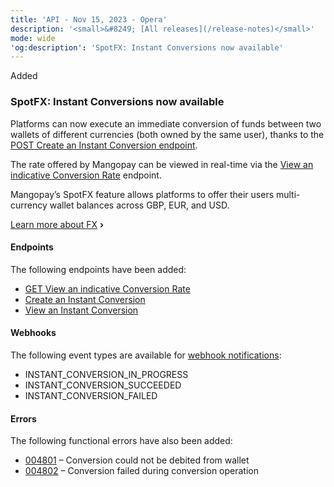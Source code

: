 ```yaml
---
title: 'API - Nov 15, 2023 - Opera'  
description: '<small>&#8249; [All releases](/release-notes)</small>'  
mode: wide  
'og:description': 'SpotFX: Instant Conversions now available'  
---
```

  
  <div class="pill pill-green rn-pill">Added</div> 
  
### SpotFX: Instant Conversions now available  

Platforms can now execute an immediate conversion of funds between two wallets of different currencies (both owned by the same user), thanks to the <a href="/api-reference/conversions/create-instant-conversion">POST Create an Instant Conversion endpoint</a>.   

The rate offered by Mangopay can be viewed in real-time via the <a href="/api-reference/conversion-rates/view-conversion-rate">View an indicative Conversion Rate</a> endpoint.   

Mangopay’s SpotFX feature allows platforms to offer their users multi-currency wallet balances across GBP, EUR, and USD.   

<a href="/guides/fx" class="btn Secondary normal">Learn more about FX</a> **&#8250;**

#### Endpoints  

The following endpoints have been added:   
- <a href="/api-reference/conversion-rates/view-conversion-rate">GET View an indicative Conversion Rate</a>
- <a href="/api-reference/conversion/conversions/create-instant-conversion">Create an Instant Conversion</a>
- <a href="/api-reference/conversion/conversions/view-conversion">View an Instant Conversion</a>

#### Webhooks  

The following event types are available for <a href="/webhooks">webhook notifications</a>:  
- INSTANT_CONVERSION_IN_PROGRESS  
- INSTANT_CONVERSION_SUCCEEDED  
- INSTANT_CONVERSION_FAILED  

#### Errors  

The following functional errors have also been added:  
- <a href="/errors/codes/004801">004801</a> – Conversion could not be debited from wallet  
- <a href="/errors/codes/004802">004802</a> – Conversion failed during conversion operation